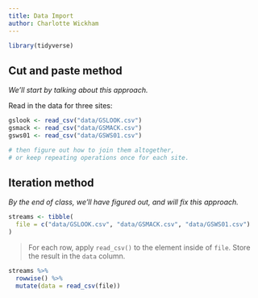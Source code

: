 ```yaml
---
title: Data Import
author: Charlotte Wickham
---
```


```r
library(tidyverse)
```

## Cut and paste method

*We'll start by talking about this approach.*

Read in the data for three sites:
```r
gslook <- read_csv("data/GSLOOK.csv")
gsmack <- read_csv("data/GSMACK.csv")
gsws01 <- read_csv("data/GSWS01.csv")

# then figure out how to join them altogether,
# or keep repeating operations once for each site.
```

## Iteration method

*By the end of class, we'll have figured out, and will fix this approach.*

```r
streams <- tibble(
  file = c("data/GSLOOK.csv", "data/GSMACK.csv", "data/GSWS01.csv")
)
```

> For each row, apply `read_csv()` to the element inside of  `file`. Store the result in the `data` column.

```r
streams %>% 
  rowwise() %>% 
  mutate(data = read_csv(file))
```




